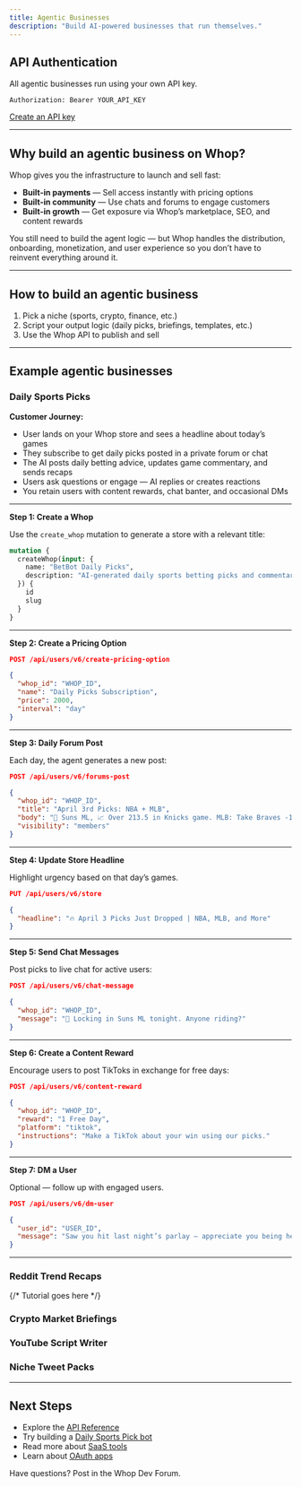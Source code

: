 ```yaml
---
title: Agentic Businesses
description: "Build AI-powered businesses that run themselves."
---
```


## API Authentication

All agentic businesses run using your own API key.

```http
Authorization: Bearer YOUR_API_KEY
```

[Create an API key](https://dash.whop.com/settings/developer)

---

## Why build an agentic business on Whop?

Whop gives you the infrastructure to launch and sell fast:

- **Built-in payments** — Sell access instantly with pricing options  
- **Built-in community** — Use chats and forums to engage customers  
- **Built-in growth** — Get exposure via Whop’s marketplace, SEO, and content rewards  

You still need to build the agent logic — but Whop handles the distribution, onboarding, monetization, and user experience so you don’t have to reinvent everything around it.

---

## How to build an agentic business

1. Pick a niche (sports, crypto, finance, etc.)  
2. Script your output logic (daily picks, briefings, templates, etc.)  
3. Use the Whop API to publish and sell  

---

## Example agentic businesses

### Daily Sports Picks

**Customer Journey:**  
- User lands on your Whop store and sees a headline about today’s games  
- They subscribe to get daily picks posted in a private forum or chat  
- The AI posts daily betting advice, updates game commentary, and sends recaps  
- Users ask questions or engage — AI replies or creates reactions  
- You retain users with content rewards, chat banter, and occasional DMs

---

**Step 1: Create a Whop**

Use the `create_whop` mutation to generate a store with a relevant title:

```graphql
mutation {
  createWhop(input: {
    name: "BetBot Daily Picks",
    description: "AI-generated daily sports betting picks and commentary"
  }) {
    id
    slug
  }
}
```

---

**Step 2: Create a Pricing Option**

```json
POST /api/users/v6/create-pricing-option
```

```json
{
  "whop_id": "WHOP_ID",
  "name": "Daily Picks Subscription",
  "price": 2000,
  "interval": "day"
}
```

---

**Step 3: Daily Forum Post**

Each day, the agent generates a new post:

```json
POST /api/users/v6/forums-post
```

```json
{
  "whop_id": "WHOP_ID",
  "title": "April 3rd Picks: NBA + MLB",
  "body": "🏀 Suns ML, 📈 Over 213.5 in Knicks game. MLB: Take Braves -1.5",
  "visibility": "members"
}
```

---

**Step 4: Update Store Headline**

Highlight urgency based on that day’s games.

```json
PUT /api/users/v6/store
```

```json
{
  "headline": "🔥 April 3 Picks Just Dropped | NBA, MLB, and More"
}
```

---

**Step 5: Send Chat Messages**

Post picks to live chat for active users:

```json
POST /api/users/v6/chat-message
```

```json
{
  "whop_id": "WHOP_ID",
  "message": "🚨 Locking in Suns ML tonight. Anyone riding?"
}
```

---

**Step 6: Create a Content Reward**

Encourage users to post TikToks in exchange for free days:

```json
POST /api/users/v6/content-reward
```

```json
{
  "whop_id": "WHOP_ID",
  "reward": "1 Free Day",
  "platform": "tiktok",
  "instructions": "Make a TikTok about your win using our picks."
}
```

---

**Step 7: DM a User**

Optional — follow up with engaged users.

```json
POST /api/users/v6/dm-user
```

```json
{
  "user_id": "USER_ID",
  "message": "Saw you hit last night’s parlay — appreciate you being here 🎯"
}
```

---

### Reddit Trend Recaps

{/* Tutorial goes here */}

### Crypto Market Briefings



### YouTube Script Writer



### Niche Tweet Packs



---

## Next Steps

- Explore the [API Reference](/api-reference/v6/authentication)  
- Try building a [Daily Sports Pick bot](#daily-sports-picks)  
- Read more about [SaaS tools](https://docs.whop.com/saas)  
- Learn about [OAuth apps](https://docs.whop.com/oauth)  

Have questions? Post in the Whop Dev Forum.
